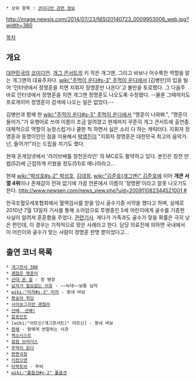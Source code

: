  * 상위 항목 : [[코미디언 관련 정보]]

http://image.newsis.com/2014/07/23/NISI20140723_0009953006_web.jpg?width=360

[[목차]]
== 개요 ==
[[대한민국]]의 [[코미디언]]. [[개그 콘서트]]의 키 작은 개그맨, 그리고 바보나 어수룩한 역할을 맡는 개그맨의 대표주자다. [[wiki:"주먹이 운다#s-3" 주먹이 운다]]에서 [김병만]의 입을 빌어 '인터넷에서 정명훈을 치면 지휘자 정명훈만 나온다'고 불만을 토로했다. 그 다음주 바로 인터넷에서 정명훈을 치면 개그맨 정명훈도 나오도록 수정됐다. --물론 그때까지도 프로게이머 정명훈이 검색에 나오는 일은 없었다.-- 

김병만과 함께 한 [[wiki:"주먹이 운다#s-3" 주먹이 운다]]에서 "명훈이 나와봐.", "명훈이 들어가."가 유행어로 쓰여 이름이 조금 알려졌고 현재까지 꾸준히 개그 콘서트에 출연중. 대체적으로 역할이 능청스럽거나 쿨한 척 하면서 싫은 소리 다 하는 캐릭터다. 지휘자 정명훈과 동명이인인 점을 이용해서 [[박영진]]이 "지휘자 정명훈은 대한민국 최고의 음악가. 넌, 들어가!"라는 드립을 치기도 했다.

현재 온게임넷에서 '라이브배틀 창천온라인' 의 MC로도 활약하고 있다. 본인은 창천 만렙(52)에 근접하게 키웠을 정도(51)로 매니아라고...

현재 [[wiki:"박성호#s-2" 박성호]], [[김대희]], [[wiki:"김준호(개그맨)" 김준호]]에 이어 '''개콘 서열 4위'''이나 존재감이 전혀 없기에 가끔 언론에서 이름이 '정명환'이라고 잘못 나오기도 한다. [[http://www.newsen.com/news_view.php?uid=200911082344521001 #]]

한국조혈모세포협회에서 혈액검사를 받을 당시 골수기증 서약을 했다고 하며, 실제로 2010년 7월 13일자 기사를 통해 소아암으로 투병중인 5세 어린이에게 골수를 기증한 사실이 알려져 훈훈함을 주었다. [http://m.news.naver.com/read.nhn?mode=LSD&mid=sec&sid1=102&oid=008&aid=0002362598 관련기사]. 게다가 가족과도 골수가 맞을 확률은 극히 낮은 편인데, 이 경우는 기적적으로 맞은 사례라고 한다. 담당 의료진에 의하면 국내에서 이 어린이와 골수가 맞는 사람이 정명훈 한명 뿐이었다고...

== 출연 코너 목록 ==
 * [[개그전사 300]]
 * [[괜찮은 명훈이]]
 * [[군대 온 걸]] - 정 병장
 * [[남자가 필요없는 이유]] - ~~늑대~~보통 남자
 * [[wiki:"미끼#s-3" 미끼]] - 동네 바보
 * [[봉숭아 학당]]
 * [[사이보그지만 괜찮아]]
 * [[선배, 선배!]]
 * [[알포인트]]
 * [wiki:"어르신(개그콘서트)" 어르신] - 동네 바보
 * [[왕해]] - 왕에게 반말하는 사관
 * [[엑소시스트]]
 * [[점점 브라더스]]
 * [[주먹이 운다]]
 * [[짠짠극장]]
 * [[키컸으면]]
 * [[타락토비]] - 뚜비
 * [[wiki:"풀옵션#s-2" 풀옵션]]

